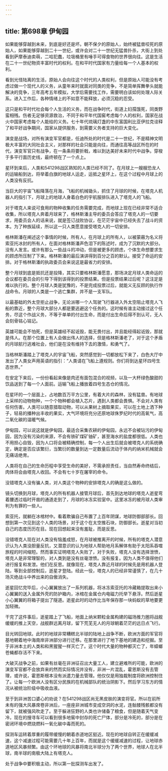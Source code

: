 ```yaml
---
---
---
```

title: 第698章 伊甸园
---



如果能够穿越到未来，到底是好还是坏。朝不保夕的原始人，始终被猛兽咬死的原始人，如果能够穿越到二十一世纪，或许会对二十一世纪无猛兽扑杀，大街上到处看到萨摩泰迪卖萌，二哈犯蠢，垃圾桶里有唾手可得食物的世界很向往。这是生活在二十一世纪物资丰富时代的权利。在和平时代国家有力量给每一个人基本的权利。

看到光怪陆离的生活，原始人会向往这个时代的人类权利，但是原始人可能没有考虑过做一个现代人的义务，从童年来时就面对同类的竞争，不是简单挥舞拳头就能解决的竞争，三年高考五年模拟，大学后需要找工作，需要明白该如何处理人际关系。进入工作后，各种情绪上的不如意不能释放，必须沉稳的忍受。

这只是和平时代社会每个人生活的义务，而在战争时代，街道上妇孺饿死，同类野蛮相残。伤者无足够资源救治，不同于和平年代国窖考虑每个人的权利，国家在战火中国家考虑每个人能给的义务。七十年代琉璃灯盏的中东富国利比亚伊拉克诠释了和平好战争期间，国家从提供服务，到需要义务者支持的巨大变化。

演变是战场，对所有演变军官都是，任迪所处的时代是二十一世纪，不是精神文明极大丰富的大同社会主义，对那样的社会只能是向往，而通往高等战区所在的时代，演变军官只有战争，在一条条将要折戟，难以到达美好未来时代中战争。穿梭于多平行面历史线，最终顿在了一个点上。

星环到来后，人类和541298战区熟知的人类已经不同了。在月球上一艘艘恐龙人的运输船到达，将举着白旗的地球人运走，运抵之星环上，在这个过程中月球上的人类没有反抗。

当巨大的宇宙飞船降落在月海，飞船的机械锄头，抓住了月球的时候，在塔克人机器人的指引下，月球上的地球人身着白色的宇航服排队进入了塔克人的飞船。

对于塔克人来说可食用的物种收集的任务需要完成，而地球上现在已经非常不适合收集，所以塔克人奔着月球来了，格林斯潘主导的委员会答应了塔克人的一切要求，用委员会人的话来说，就是签订战败协议，在茫茫宇宙中已经失去了战斗的资本。为了种族延续，所以这一只人类愿意接受塔克人的一切安排。

格林斯潘在阐述这个事情的时候，所有人，在月球上的所有人，以被蒙蔽为名义将索亚托冰封的所有人，在面对格林斯潘声色泪下的陈述时，成为了沉默的大部分。没有人发言。或许有那么一些战斗的冲动，但是被更多的顾虑，个体生命想要求生的顾虑所压制了下来。格林斯潘的最后演讲得到百分之百的默认。接受了命运的安排。对于格林斯潘的执政委员会来说这是最省力的安排。

整个月球到底是抵抗还是投降，其实只要格林斯潘愿意，那场决定月球人类命运的会议都在委员会的引导下得到该得到的投票结果。但是投票结果过后呢？这注定是难以执行的。整个月球人类是犹豫的，不是完成投票过后，就能义无反顾的执行作战命令。月球的人类是一个逃亡集群，并不是一支军队。

以最基础的外太空拒止战争，无论派哪一个人驾驶飞行器进入外太空阻止塔克人飞船的靠近，整个月球大部分人都是要逃避这个任务的。这时候有谁主动接过这个任务，尽这个作战义务，不等于单单的付出生命，而是付出生命后得不到认可，无人会刻骨铭心铭记。

英雄可能会不怕死，但是英雄经不起诋毁，能无畏付出，并且能经得起诋毁，那就是伟人。在那个位置上有人会做出伟人的选择，但是格林斯潘老了，对于这个矛盾的月球航行逃难社会，他们是在没有维持下去的激情，和勇气了。

当格林斯潘踏上了塔克人的宇宙飞船，突然感觉到一切都放松下来了，白色大厅中发出了人类女声用英语的指引：“人类请在飞船上遵规则。你们将到达星环四号生态世界。”

在安定下来后，一份份看起来像是肉还有面包混合的视频，以及一大杯绿色酸甜的饮品送到了每一个人面前。运输飞船上播放着四号生态仓的情况。

在星环的一个层面上，占地数百万平方公里，有着大片的森林，没有猛兽。有地球上采样的动物物种，一个个物种都会植入芯片，遇到人类都会畏惧。不会对人类有任何伤害。人类可以随意猎取动物，可以从果树上摘取果实，可以在土地上洒下种子，轻易的播种出丰收的果实，大气环境将充分还原地球侏罗纪时代的高氧气，高二氧化碳的温暖气候。

伊甸园，可以说这就是伊甸园，最适合采集农耕的伊甸园，永远不会被玷污的伊甸园，因为没有污染的来源，不会有铁矿煤矿铀矿，甚至海水的盐度都很低。人类也不用担心自毁，因为人口将会被精确控制，每一个人出生后就会被塔克人的系统确定，确定是否应该繁衍，当繁衍的数量到达一定数量后流动于体内的纳米机械就会无痛话绝育。

人类将在自己的生命历程中享受生命的美好，不需承担责任，当自然寿命终结后，肉体将会由塔克人收回。不会有七十岁在屠宰的命令。

没错塔克人没有骗人类，对人类这个物种的安排塔克人的确是这么做的。

镜头切换到月球，塔克人的所有机器人接管月球后，首先到达地球的塔克人逝星弯着腰透过临时开凿的通道走到了，月球的冰冻实验室中。这里冰冻的被月球人类审判为有罪的一些人。

索亚托，就躺在冰棺材中。看着欺骗自己布置了上百年阴谋，地球防御部部长。回想到第一次见到这个人类的场景，对于这个在太空推石块，防御部长。逝星对当初自己的态度历历在目。现在回想起来没有羞耻，而是反思。

没错塔克人现在对人类没有恼羞成怒，在月球被推离开的时候，所有的塔克人潜意识认为人类没胆量反抗，又潜意识的认为地球人帮助地月系解体有助于太阳系吞噬旅程的时间缩短。然而事实证明塔克人失败了，对于失败，塔克人没有选择泄愤，塔克人是非常理智的，对人类到是没有丝毫泄愤。没有报复。因为人类不值得他们进行报复和发泄。他们在反思。就像现在，塔克人靠近月球的时候先是用机器人登陆，等到全部控制后，逝星才登陆。经此一役，塔克人的已经非常谨慎了，在几十场灭绝战斗中养出来的自傲消失。

逝星回忆完毕后，小心翼翼放出了一系列机器，将冰冻索亚托的冷藏箱提取出来小心翼翼的送入金属外壳的防护箱内，冰棺在金属仓内电磁力托举下悬浮。然后逝星小心翼翼的将箱子提出了隧道。逝星此时的动作比当年保存那一块蚂蚁的草地要更加轻微。

干完了这件事后，逝星踏上了飞船，地面上纳米颗粒金属构建的磁场推力圈将战舰缓缓的推上天空，战舰群远离月球，留下荒芜无人的月球朝着茫茫的远日点飞行。

目光转回地球。此时的地球非常糟糕北半球的陆地上战争不断，欧洲方面的军官将基地朝着地中海南岸非洲部分进行迁移。在那里进行了地下基地的建造和挖掘。至于非洲本土的人类和和黑猩猩一样灭亡了。这个时代大量的物种都灭亡了，年蟑螂苍蝇都存活不下来。

大破灭战争之前，如果有丝毫在非洲征召出大量工人，建立避难所的可能，欧洲的演变军官都不会放弃来的然而实际情况并没有，非洲一片混乱，霍恩斯没有去管理，或许说，霍恩斯根本没有派遣力量去管理。他仅仅是用独裁制度将欧洲控制住了。让每一个欧洲人没有区分民族的在机械部队的统治阴影下。然后学习东方的情况从被统治阶级中吸收血液。

至于到非洲苦口婆心的劝说？在541298战区尚无黑皮肤的演变将官。所以在前所未有的强大风暴席卷非洲后，一座座非洲城市变成空洞的水泥，连骷髅残骸都没有留下，就被强风吹走了。至于躲进狂野的人类也许储备了粮食，但是随着天气变冷，现在的搜寻车可以看到很多地窖中封存的死亡尸体，部分是冷死的，部分是在密闭环境中燃烧燃料一氧化碳中毒而死的。

探测车运转着厚重的履带缓慢的朝着赤道地区挺近。现在的地球自转正在缓缓减速，这个减速过程可能需要几十年上百年，而就是这个缓缓减速的过程，让地球赤道地区风暴频繁。由这个环地球的风暴将南北半球分为了两个世界，地球人在北半球，南半球的南极大陆上有塔克人。

处于战争中要积极主动，所以第一批探测车出发了。